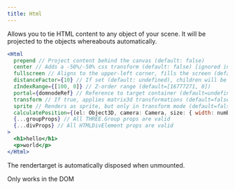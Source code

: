 ```yaml
---
title: Html
---
```


Allows you to tie HTML content to any object of your scene. It will be projected to the objects whereabouts automatically.

```jsx
<Html
  prepend // Project content behind the canvas (default: false)
  center // Adds a -50%/-50% css transform (default: false) [ignored in transform mode]
  fullscreen // Aligns to the upper-left corner, fills the screen (default:false) [ignored in transform mode]
  distanceFactor={10} // If set (default: undefined), children will be scaled by this factor, and also by distance to a PerspectiveCamera / zoom by a OrthographicCamera.
  zIndexRange={[100, 0]} // Z-order range (default=[16777271, 0])
  portal={domnodeRef} // Reference to target container (default=undefined)
  transform // If true, applies matrix3d transformations (default=false)
  sprite // Renders as sprite, but only in transform mode (default=false)
  calculatePosition={(el: Object3D, camera: Camera, size: { width: number; height: number }) => number[]} // Override default positioning function. May be removed in the future (default=undefined) [ignored in transform mode]
  {...groupProps} // All THREE.Group props are valid
  {...divProps} // All HTMLDivElement props are valid
>
  <h1>hello</h1>
  <p>world</p>
</Html>
```

The rendertarget is automatically disposed when unmounted.

<Hint>Only works in the DOM</Hint>

<StoryBookLink link="misc-html--html-st" />

<StoryBookEmbed id="misc-html--html-st" />
